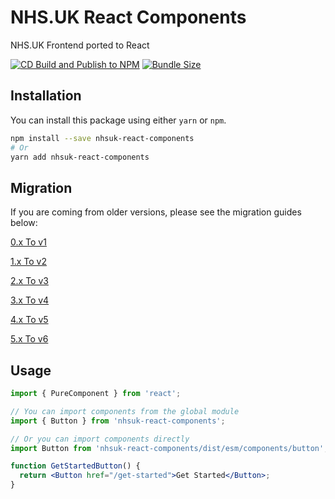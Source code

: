 
<Meta title="Welcome" />

# NHS.UK React Components

NHS.UK Frontend ported to React

[![CD Build and Publish to NPM](https://github.com/NHSDigital/nhsuk-react-components/actions/workflows/ci.yml/badge.svg?branch=main)](https://github.com/NHSDigital/nhsuk-react-components/actions/workflows/release.yml)
[![Bundle Size](https://img.shields.io/bundlephobia/minzip/nhsuk-react-components.svg)](https://bundlephobia.com/result?p=nhsuk-react-components)

## Installation

You can install this package using either `yarn` or `npm`.

```bash
npm install --save nhsuk-react-components
# Or
yarn add nhsuk-react-components
```

## Migration

If you are coming from older versions, please see the migration guides below:

[0.x To v1](/docs/migration-guides-upgrade-to-1-0--docs#upgrading-to-10)

[1.x To v2](/docs/migration-guides-upgrade-to-2-0--docs#upgrading-to-20)

[2.x To v3](/docs/migration-guides-upgrade-to-3-0--docs#upgrading-to-30)

[3.x To v4](/docs/migration-guides-upgrade-to-4-0--docs#upgrading-to-40)

[4.x To v5](/docs/migration-guides-upgrade-to-5-0--docs#upgrading-to-50)

[5.x To v6](/docs/migration-guides-upgrade-to-6-0--docs#upgrading-to-60)

## Usage

```jsx
import { PureComponent } from 'react';

// You can import components from the global module
import { Button } from 'nhsuk-react-components';

// Or you can import components directly
import Button from 'nhsuk-react-components/dist/esm/components/button';

function GetStartedButton() {
  return <Button href="/get-started">Get Started</Button>;
}
```
